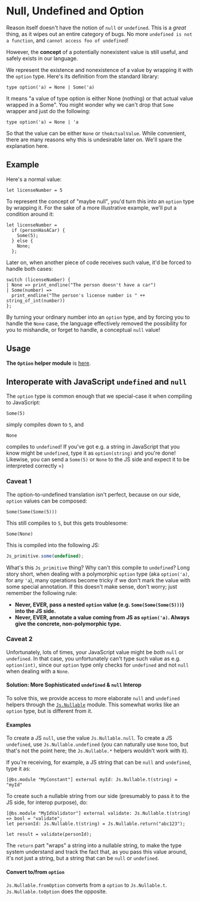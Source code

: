 
# Null, Undefined and Option

Reason itself doesn't have the notion of `null` or `undefined`. This is a _great_ thing, as it wipes out an entire category of bugs. No more `undefined is not a function`, and `cannot access foo of undefined`!

However, the **concept** of a potentially nonexistent value is still useful, and safely exists in our language.

We represent the existence and nonexistence of a value by wrapping it with the `option` type. Here's its definition from the standard library:

```reason
type option('a) = None | Some('a)
```

It means "a value of type option is either None (nothing) or that actual value wrapped in a Some". You might wonder why we can't drop that `Some` wrapper and just do the following:

```reason
type option('a) = None | 'a
```

So that the value can be either `None` or `theActualValue`. While convenient, there are many reasons why this is undesirable later on. We'll spare the explanation here.

## Example

Here's a normal value:

```reason
let licenseNumber = 5
```

To represent the concept of "maybe null", you'd turn this into an `option` type by wrapping it. For the sake of a more illustrative example, we'll put a condition around it:

```reason
let licenseNumber =
  if (personHasACar) {
    Some(5);
  } else {
    None;
  };
```

Later on, when another piece of code receives such value, it'd be forced to handle both cases:

```reason
switch (licenseNumber) {
| None => print_endline("The person doesn't have a car")
| Some(number) =>
  print_endline("The person's license number is " ++ string_of_int(number))
};
```

By turning your ordinary number into an `option` type, and by forcing you to handle the `None` case, the language effectively removed the possibility for you to mishandle, or forget to handle, a conceptual `null` value!

## Usage

**The `Option` helper module** is [here](https://bucklescript.github.io/bucklescript/api/Belt.Option.html).

## Interoperate with JavaScript `undefined` and `null`

The `option` type is common enough that we special-case it when compiling to JavaScript:

```reason
Some(5)
```

simply compiles down to `5`, and

```reason
None
```

compiles to `undefined`! If you've got e.g. a string in JavaScript that you know might be `undefined`, type it as `option(string)` and you're done! Likewise, you can send a `Some(5)` or `None` to the JS side and expect it to be interpreted correctly =)

### Caveat 1

The option-to-undefined translation isn't perfect, because on our side, `option` values can be composed:

```reason
Some(Some(Some(5)))
```

This still compiles to `5`, but this gets troublesome:

```reason
Some(None)
```

This is compiled into the following JS:

```js
Js_primitive.some(undefined);
```

What's this `Js_primitive` thing? Why can't this compile to `undefined`? Long story short, when dealing with a polymorphic `option` type (aka `option('a)`, for any `'a`), many operations become tricky if we don't mark the value with some special annotation. If this doesn't make sense, don't worry; just remember the following rule:

- **Never, EVER, pass a nested `option` value (e.g. `Some(Some(Some(5)))`) into the JS side.**
- **Never, EVER, annotate a value coming from JS as `option('a)`. Always give the concrete, non-polymorphic type.**

### Caveat 2

Unfortunately, lots of times, your JavaScript value might be _both_ `null` or `undefined`. In that case, you unfortunately can't type such value as e.g. `option(int)`, since our `option` type only checks for `undefined` and not `null` when dealing with a `None`.

#### Solution: More Sophisticated `undefined` & `null` Interop

To solve this, we provide access to more elaborate `null` and `undefined` helpers through the [`Js.Nullable`](https://bucklescript.github.io/bucklescript/api/Js.Nullable.html) module. This somewhat works like an `option` type, but is different from it.

#### Examples

To create a JS `null`, use the value `Js.Nullable.null`. To create a JS `undefined`, use `Js.Nullable.undefined` (you can naturally use `None` too, but that's not the point here; the `Js.Nullable.*` helpers wouldn't work with it).

If you're receiving, for example, a JS string that can be `null` and `undefined`, type it as:

```reason
[@bs.module "MyConstant"] external myId: Js.Nullable.t(string) = "myId"
```

To create such a nullable string from our side (presumably to pass it to the JS side, for interop purpose), do:

```reason
[@bs.module "MyIdValidator"] external validate: Js.Nullable.t(string) => bool = "validate";
let personId: Js.Nullable.t(string) = Js.Nullable.return("abc123");

let result = validate(personId);
```

The `return` part "wraps" a string into a nullable string, to make the type system understand and track the fact that, as you pass this value around, it's not just a string, but a string that can be `null` or `undefined`.

#### Convert to/from `option`

`Js.Nullable.fromOption` converts from a `option` to `Js.Nullable.t`. `Js.Nullable.toOption` does the opposite.
